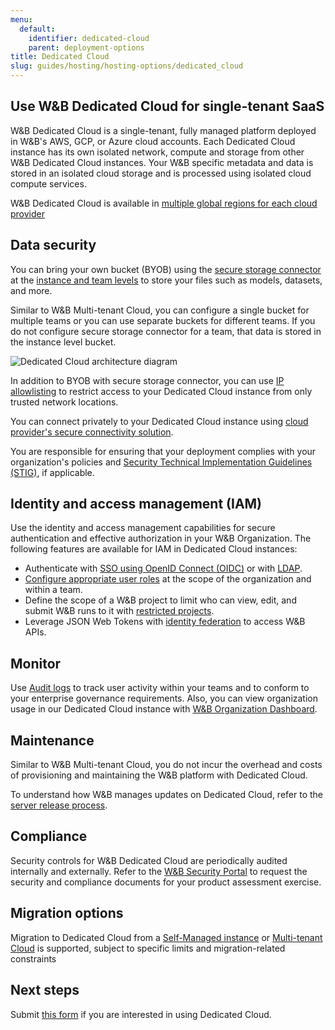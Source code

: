 ```yaml
---
menu:
  default:
    identifier: dedicated-cloud
    parent: deployment-options
title: Dedicated Cloud
slug: guides/hosting/hosting-options/dedicated_cloud
---
```


## Use W&B Dedicated Cloud for single-tenant SaaS

W&B Dedicated Cloud is a single-tenant, fully managed platform deployed in W&B's AWS, GCP, or Azure cloud accounts. Each Dedicated Cloud instance has its own isolated network, compute and storage from other W&B Dedicated Cloud instances. Your W&B specific metadata and data is stored in an isolated cloud storage and is processed using isolated cloud compute services. 

W&B Dedicated Cloud is available in [multiple global regions for each cloud provider](./dedicated_regions)

## Data security 

You can bring your own bucket (BYOB) using the [secure storage connector](/platform/hosting/data-security/secure-storage-connector) at the [instance and team levels](/platform/hosting/data-security/secure-storage-connector#configuration-options) to store your files such as models, datasets, and more.

Similar to W&B Multi-tenant Cloud, you can configure a single bucket for multiple teams or you can use separate buckets for different teams. If you do not configure secure storage connector for a team, that data is stored in the instance level bucket.

<Frame>
    <img src="/images/hosting/dedicated_cloud_arch.png" alt="Dedicated Cloud architecture diagram"  />
</Frame>

In addition to BYOB with secure storage connector, you can use [IP allowlisting](/platform/hosting/data-security/ip-allowlisting) to restrict access to your Dedicated Cloud instance from only trusted network locations. 

You can connect privately to your Dedicated Cloud instance using [cloud provider's secure connectivity solution](/platform/hosting/data-security/private-connectivity).

You are responsible for ensuring that your deployment complies with your organization's policies and [Security Technical Implementation Guidelines (STIG)](https://en.wikipedia.org/wiki/Security_Technical_Implementation_Guide), if applicable.

## Identity and access management (IAM)

Use the identity and access management capabilities for secure authentication and effective authorization in your W&B Organization. The following features are available for IAM in Dedicated Cloud instances:

* Authenticate with [SSO using OpenID Connect (OIDC)](/platform/hosting/iam/sso/) or with [LDAP](/platform/hosting/iam/ldap/).
* [Configure appropriate user roles](/platform/hosting/iam/access-management/manage-organization#assign-or-update-a-users-role) at the scope of the organization and within a team.
* Define the scope of a W&B project to limit who can view, edit, and submit W&B runs to it with [restricted projects](/platform/hosting/iam/access-management/restricted-projects).
* Leverage JSON Web Tokens with [identity federation](/platform/hosting/iam/identity_federation/) to access W&B APIs.

## Monitor

Use [Audit logs](/platform/hosting/monitoring-usage/audit-logging) to track user activity within your teams and to conform to your enterprise governance requirements. Also, you can view organization usage in our Dedicated Cloud instance with [W&B Organization Dashboard](/platform/hosting/monitoring-usage/org_dashboard).

## Maintenance

Similar to W&B Multi-tenant Cloud, you do not incur the overhead and costs of provisioning and maintaining the W&B platform with Dedicated Cloud.

To understand how W&B manages updates on Dedicated Cloud, refer to the [server release process](/platform/hosting/server-upgrade-process/).

## Compliance

Security controls for W&B Dedicated Cloud are periodically audited internally and externally. Refer to the [W&B Security Portal](https://security.wandb.ai/) to request the security and compliance documents for your product assessment exercise.

## Migration options

Migration to Dedicated Cloud from a [Self-Managed instance](/platform/hosting/hosting-options/self-managed/) or [Multi-tenant Cloud](/platform/hosting/hosting-options/saas_cloud/) is supported, subject to specific limits and migration-related constraints

## Next steps

Submit [this form](https://wandb.ai/site/for-enterprise/dedicated-saas-trial) if you are interested in using Dedicated Cloud.
